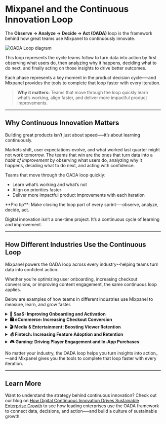 
# Mixpanel and the Continuous Innovation Loop
The **Observe → Analyze → Decide → Act (OADA)** loop is the framework behind how great teams use Mixpanel to continuously innovate.

![OADA Loop diagram](/oada-loop-detail.png)

This loop represents the cycle teams follow to turn data into action by first observing what users do, then analyzing why it happens, deciding what to do next, and finally acting on those insights to drive better outcomes.

Each phase represents a key moment in the product decision cycle–—and Mixpanel provides the tools to complete that loop faster with every iteration.

> **Why it matters:** Teams that move through the loop quickly learn what’s working, align faster, and deliver more impactful product improvements.

---

## Why Continuous Innovation Matters

Building great products isn’t just about speed—–it’s about learning continuously.

Markets shift, user expectations evolve, and what worked last quarter might not work tomorrow. The teams that win are the ones that turn data into a *habit of improvement* by observing what users do, analyzing why it happens, deciding what to do next, and acting with confidence.

Teams that move through the OADA loop quickly:
- Learn what’s working and what’s not
- Align on priorities faster
- Deliver more impactful product improvements with each iteration

<Callout type="info">
**Pro tip**: Make closing the loop part of every sprint–—observe, analyze, decide, act.
</Callout>

Digital innovation isn’t a one-time project. It’s a continuous cycle of learning and improvement.

---

## How Different Industries Use the Continuous Loop

Mixpanel powers the OADA loop across every industry--helping teams turn data into confident action. 

Whether you’re optimizing user onboarding, increasing checkout conversions, or improving content engagement, the same continuous loop applies. 

Below are examples of how teams in different industries use Mixpanel to measure, learn, and grow faster.

<details>
<summary style={{ fontSize: '1.15rem', fontWeight: 600 }}><strong>💼 SaaS: Improving Onboarding and Activation</strong></summary>

<br></br>A SaaS team observes where new users drop off during onboarding, analyzes key behaviors to uncover friction points, decides which improvements will reduce time-to-value, and acts by testing guided experiences that drive activation and retention.

---

**Observe** <br></br>
The team monitors early-user activity using **Session Replay**, **Heatmaps**, and **Autocapture** to see how new users interact with the onboarding flow: *Account Created → Tutorial Completed → Key Action Taken*.  
They set up **Alerts** to track sudden drops in completion.

---

**Analyze** <br></br>
Using **Funnels**, **Flows**, and **Cohorts**, the team identifies where users are stalling and compares completion across personas.  
Behavioral trends show that users who skip the advanced configuration step activate faster.

| Tool | Observation | Insight |
|------|--------------|----------|
| **Funnels & Flows** | 45% drop-off between “Account Created” and “Tutorial Completed” | Users struggle with early onboarding complexity. |
| **Cohorts** | Different activation rates by persona | Simpler onboarding correlates with higher early success. |
| **Session Replay** | Confusion at advanced setup screens | Users hesitate when asked to complete optional steps too soon. |

---

**Decide** <br></br>
The team uses **Metric Trees** and **Goals** to understand which metrics—like “First Value Reached”—drive long-term retention.  
They decide to move optional setup later in the journey and emphasize the first “aha” moment sooner.

---

**Act** <br></br>
They test this change through **Feature Flags**, rolling out a new guided flow to a subset of users and using **Experiment Results Analysis** to measure impact.  
When the experiment shows faster activation and higher retention, they launch it to all users.

---

**✨ Result:** Activation improves 15%, and new users reach value faster with fewer drop-offs.
<br></br>
</details>



<details>
<summary style={{ fontSize: '1.15rem', fontWeight: 600 }}><strong>🛍️ eCommerce: Increasing Checkout Conversion</strong></summary>

<br></br>An eCommerce team observes shopper behavior throughout checkout, analyzes patterns to uncover mobile friction, decides which optimizations will improve conversion, and acts by testing streamlined checkout designs.

---

**Observe** <br></br>
Using **Session Replay**, **Heatmaps**, and **Autocapture**, the team tracks the path from *Product Viewed → Added to Cart → Checkout Started → Purchase Completed* to see where users abandon the flow.  
They also use **Surveys** to gather context on friction points.

---

**Analyze** <br></br>
Through **Funnels**, **Cohorts**, and **Retention Reports**, the team identifies a 40% drop-off at payment on mobile devices.  
They also use **Text Analysis** on open-ended survey feedback to understand why.

| Tool | Observation | Insight |
|------|--------------|----------|
| **Funnels** | 40% mobile drop-off at payment | Checkout fields are too dense for mobile screens. |
| **Session Replay & Heatmaps** | Users zoom and misclick on payment fields | UI not optimized for mobile input. |
| **Text Analysis (Survey)** | Repeated mentions of “confusing checkout” | Poor field labeling and validation cause frustration. |

---

**Decide** <br></br>
The team leverages **Metric Trees** and **Goals** to link checkout completion to revenue impact.  
They decide to simplify payment forms and surface the most-used payment options first.

---

**Act** <br></br>
They deploy a **Feature Flag** to release the redesigned checkout to 50% of traffic and use **Experiment Diagnosis** to confirm conversion improvements before rolling it out universally.

---

**✨ Result:** Checkout completion rises 20%, and mobile shoppers complete purchases faster with fewer errors.
<br></br>
</details>



<details>
<summary style={{ fontSize: '1.15rem', fontWeight: 600 }}><strong>🎬 Media & Entertainment: Boosting Viewer Retention</strong></summary>

<br></br>A streaming platform observes viewer engagement across content, analyzes which experiences retain audiences, decides how to personalize recommendations, and acts by iterating on what drives continued watching.

---

**Observe** <br></br>
The team uses **Session Replay**, **Autocapture**, and **Alerts** to track *Episode Started → Episode Completed → Next Episode Started* events, identifying drop-offs by series and genre.

---

**Analyze** <br></br>
They turn to **Retention**, **Cohorts**, and **Text Analysis** on user feedback to learn why viewers disengage.  
**Funnels & Flows** show most users stop after Episode 2, and qualitative data confirms weak recommendations at that point.

| Tool | Observation | Insight |
|------|--------------|----------|
| **Retention & Cohorts** | Only 30% return for Episode 3 | Low content continuity beyond early episodes. |
| **Funnels & Flows** | Drop-off after Episode 2 | Weak recommendations between episodes. |
| **Text Analysis (Feedback)** | “Didn’t know what to watch next” | Recommendation engine not surfacing relevant follow-ups. |

---

**Decide** <br></br>
Using **Metric Trees** and **Impact Modeling**, the team connects “Episode Completion Rate” to “Viewer Retention.”  
They decide to insert a personalized “Up Next” prompt and ratings flow to strengthen recommendations.

---

**Act** <br></br>
They roll out the update to 25% of users via **Feature Flags** and analyze engagement using **Experiment Results Analysis**.  
Viewers who see the new recommendations have longer sessions and higher continuation rates.

---

**✨ Result:** Viewer retention improves 25%, with stronger engagement across new series launches.
<br></br>
</details>



<details>
<summary style={{ fontSize: '1.15rem', fontWeight: 600 }}><strong>💰 Fintech: Increasing Feature Adoption and Retention</strong></summary>

<br></br>A fintech product team observes user engagement with budgeting tools, analyzes setup friction, decides how to improve adoption, and acts by optimizing flows that drive retention.

---

**Observe** <br></br>
They track customer actions with **Session Replay**, **Surveys**, and **Autocapture**, focusing on *Account Linked → Budget Created → Spending Reviewed → Budget Adjusted*.  
**Alerts** notify them of sudden drops in budget creation.

---

**Analyze** <br></br>
Using **Funnels**, **Cohorts**, and **Retention Reports**, they find that users linking smaller financial institutions often fail to complete setup.  
**Text Analysis** on feedback reveals recurring issues with bank connection errors.

| Tool | Observation | Insight |
|------|--------------|----------|
| **Funnels & Cohorts** | Users stop after linking a bank account | Authentication errors block progress. |
| **Retention Reports** | Users who finish setup return 2× more often | Early success predicts long-term retention. |
| **Text Analysis (Support Logs)** | Mentions of “connection timeout” | Technical integration issues drive churn. |

---

**Decide** <br></br>
The team uses **Goals** and **Metric Trees** to link budgeting feature adoption to retention KPIs.  
They decide to improve error handling and prompt users to set alerts immediately after creating a budget.

---

**Act** <br></br>
They deploy **Feature Flags** to release a new “Set Alert” flow and use **Experiment Results Analysis** to confirm uplift.  
After positive results, they expand rollout to all customers.

---

**✨ Result:** Budget feature adoption increases 30%, and retention rises 15% as users set up alerts sooner.
<br></br>
</details>



<details>
<summary style={{ fontSize: '1.15rem', fontWeight: 600 }}><strong>🎮 Gaming: Driving Player Engagement and In-App Purchases</strong></summary>

<br></br>A gaming studio observes player behavior across levels, analyzes progression data to uncover friction, decides what changes will improve engagement, and acts by launching prompts that drive completion and purchases.

---

**Observe** <br></br>
The team uses **Session Replay**, **Heatmaps**, and **Autocapture** to track *Level Started → Level Completed → In-App Purchase Made*, identifying the points where players churn.

---

**Analyze** <br></br>
They turn to **Funnels**, **Cohorts**, and **Text Analysis** on player feedback to understand why drop-offs occur.  
Players who use “Power-Ups” progress faster, and replays show many ignore in-game hint icons.

| Tool | Observation | Insight |
|------|--------------|----------|
| **Funnels & Cohorts** | High player drop-off after Level 3 | Repeated failures at one level lead to early churn. |
| **Session Replay & Heatmaps** | Players miss hint icons | Poor visual placement of key gameplay aids. |
| **Text Analysis (Feedback)** | “Game too hard too soon” | Early difficulty curve frustrates new players. |

---

**Decide** <br></br>
Using **Goals** and **Impact Modeling**, the team links early-level completions to retention and in-app purchases.  
They decide to introduce Power-Up tutorials earlier to help players progress.

---

**Act** <br></br>
Through **Feature Flags**, they roll out a new “Use Power-Up” tutorial and measure results with **Experiment Diagnosis**.  
When they see improved completion and monetization metrics, they expand it to all players.

---

**✨ Result:** Level completion improves 35%, and in-app purchases increase 20%, driving sustained engagement.
<br></br>
</details>

No matter your industry, the OADA loop helps you turn insights into action_—and Mixpanel gives you the tools to complete that loop faster with every iteration.

---

## Learn More

Want to understand the strategy behind continuous innovation? Check out our blog on [How Digital Continuous Innovation Drives Sustainable Enterprise Growth](https://mixpanel.com/blog/digital-continuous-innovation/) to see how leading enterprises use the OADA framework to connect data, decisions, and action—–and build a culture of sustainable growth.
